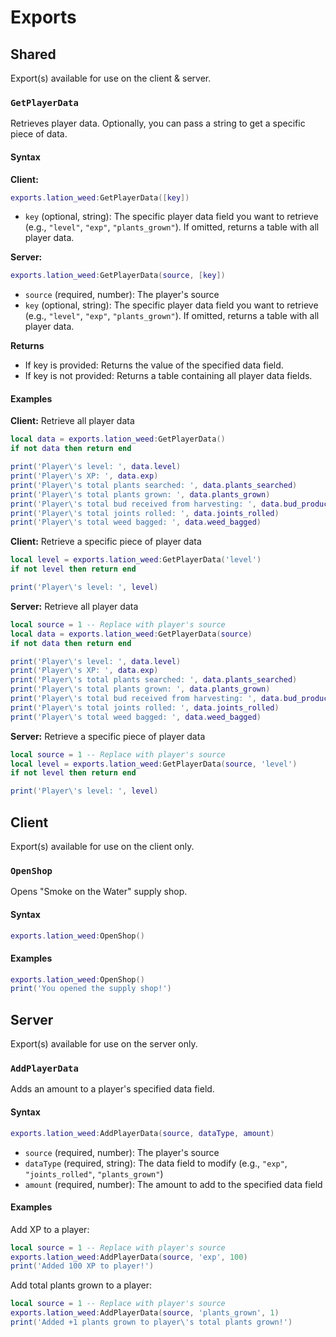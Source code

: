 # Exports

## Shared
Export(s) available for use on the client & server.

### ```GetPlayerData```
Retrieves player data. Optionally, you can pass a string to get a specific piece of data.

#### Syntax

**Client:**
```lua copy
exports.lation_weed:GetPlayerData([key])
```
* `key` (optional, string): The specific player data field you want to retrieve (e.g., `"level"`, `"exp"`, `"plants_grown"`). If omitted, returns a table with all player data.

**Server:**
```lua copy
exports.lation_weed:GetPlayerData(source, [key])
```
* `source` (required, number): The player's source
* `key` (optional, string): The specific player data field you want to retrieve (e.g., `"level"`, `"exp"`, `"plants_grown"`). If omitted, returns a table with all player data.

**Returns**
* If key is provided: Returns the value of the specified data field.
* If key is not provided: Returns a table containing all player data fields.

#### Examples  
**Client:** Retrieve all player data
```lua filename="client.lua" copy
local data = exports.lation_weed:GetPlayerData()
if not data then return end

print('Player\'s level: ', data.level)
print('Player\'s XP: ', data.exp)
print('Player\'s total plants searched: ', data.plants_searched)
print('Player\'s total plants grown: ', data.plants_grown)
print('Player\'s total bud received from harvesting: ', data.bud_produced)
print('Player\'s total joints rolled: ', data.joints_rolled)
print('Player\'s total weed bagged: ', data.weed_bagged)
```
**Client:** Retrieve a specific piece of player data
```lua filename="client.lua" copy
local level = exports.lation_weed:GetPlayerData('level')
if not level then return end

print('Player\'s level: ', level)
```
**Server:** Retrieve all player data
```lua filename="server.lua" copy
local source = 1 -- Replace with player's source
local data = exports.lation_weed:GetPlayerData(source)
if not data then return end

print('Player\'s level: ', data.level)
print('Player\'s XP: ', data.exp)
print('Player\'s total plants searched: ', data.plants_searched)
print('Player\'s total plants grown: ', data.plants_grown)
print('Player\'s total bud received from harvesting: ', data.bud_produced)
print('Player\'s total joints rolled: ', data.joints_rolled)
print('Player\'s total weed bagged: ', data.weed_bagged)
```
**Server:** Retrieve a specific piece of player data
```lua filename="server.lua" copy
local source = 1 -- Replace with player's source
local level = exports.lation_weed:GetPlayerData(source, 'level')
if not level then return end

print('Player\'s level: ', level)
```

## Client
Export(s) available for use on the client only.

### ```OpenShop```
Opens "Smoke on the Water" supply shop.

#### Syntax

```lua copy
exports.lation_weed:OpenShop()
```

#### Examples  
```lua filename="client.lua" copy
exports.lation_weed:OpenShop()
print('You opened the supply shop!')
```

## Server
Export(s) available for use on the server only.

### `AddPlayerData`
Adds an amount to a player's specified data field.

#### Syntax
```lua copy
exports.lation_weed:AddPlayerData(source, dataType, amount)
```
* `source` (required, number): The player's source
* `dataType` (required, string): The data field to modify (e.g., `"exp"`, `"joints_rolled"`, `"plants_grown"`)
* `amount` (required, number): The amount to add to the specified data field

#### Examples
Add XP to a player:
```lua filename="server.lua" copy
local source = 1 -- Replace with player's source
exports.lation_weed:AddPlayerData(source, 'exp', 100)
print('Added 100 XP to player!')
```
Add total plants grown to a player:
```lua filename="server.lua" copy
local source = 1 -- Replace with player's source
exports.lation_weed:AddPlayerData(source, 'plants_grown', 1)
print('Added +1 plants grown to player\'s total plants grown!')